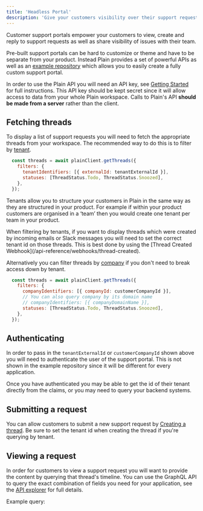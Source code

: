 ```yaml
---
title: 'Headless Portal'
description: 'Give your customers visibility over their support requests.'
---
```


Customer support portals empower your customers to view, create and reply to support requests as well as share visibility of issues with their team.

Pre-built support portals can be hard to customize or theme and have to be separate from your product. Instead Plain provides a set of powerful APIs as well as an [example repository](https://github.com/team-plain/plain-headless-portal) which allows you to easily create a fully custom support portal.

In order to use the Plain API you will need an API key, see [Getting Started](https://github.com/team-plain/plain-headless-portal?tab=readme-ov-file#getting-started) for full instructions. This API key should be kept secret since it will allow access to data from your whole Plain workspace. Calls to Plain's API **should be made from a server** rather than the client.

## Fetching threads

To display a list of support requests you will need to fetch the appropriate threads from your workspace. The recommended way to do this is to filter by [tenant](/api-reference/graphql/tenants).

```Javascript
  const threads = await plainClient.getThreads({
    filters: {
      tenantIdentifiers: [{ externalId: tenantExternalId }],
      statuses: [ThreadStatus.Todo, ThreadStatus.Snoozed],
    },
  });
```

Tenants allow you to structure your customers in Plain in the same way as they are structured in your product. For example if within your product customers are organised in a ‘team’ then you would create one tenant per team in your product.

<Note>
  When filtering by tenants, if you want to display threads which were created by incoming emails or
  Slack messages you will need to set the correct tenant id on those threads. This is best done by
  using the [Thread Created Webhook](/api-reference/webhooks/thread-created).
</Note>

Alternatively you can filter threads by [company](/api-reference/graphql/companies) if you don't need to break access down by tenant.

```Javascript
  const threads = await plainClient.getThreads({
    filters: {
      companyIdentifiers: [{ companyId: customerCompanyId }],
      // You can also query company by its domain name
      // companyIdentifiers: [{ companyDomainName }],
      statuses: [ThreadStatus.Todo, ThreadStatus.Snoozed],
    },
  });
```

## Authenticating

In order to pass in the `tenantExternalId` or `customerCompanyId` shown above you will need to authenticate the user of the support portal. This is not shown in the example repository since it will be different for every application.

Once you have authenticated you may be able to get the id of their tenant directly from the claims, or you may need to query your backend systems.

## Submitting a request

You can allow customers to submit a new support request by [Creating a thread](/api-reference/graphql/threads/create). Be sure to set the tenant id when creating the thread if you're querying by tenant.

## Viewing a request

In order for customers to view a support request you will want to provide the content by querying that thread's timeline. You can use the GraphQL API to query the exact combination of fields you need for your application, see the [API explorer](https://app.plain.com/developer/api-explorer/) for full details.

Example query:

<Snippet file="graphql/get-thread-timeline.mdx" />
